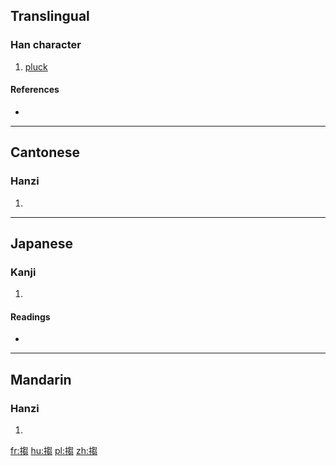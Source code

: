 ==Translingual==

===Han character===
{{Han char|rn=64|rad=手|as=10|sn=13|four=5702<sub>7</sub>|canj=手心山山 (QPUU)|ids=⿰[[扌]][[芻]]}}

# [[pluck]]

====References====
* {{Han ref|kx=0445.420|dkj=12453|dj=0796.210|hdz=31935.070|uh=640A|ud=25610|bh=DDB1|bd=56753}}

----

==Cantonese==

===Hanzi===
{{yue-hanzi|jyut=|y=chau1}}

# {{defn|lang=yue|sort=手10}}

----

==Japanese==

===Kanji===
{{ja-kanji|grade=|rs=手10}}

# {{defn|lang=ja|sort=手10}}

====Readings====
* {{ja-readings|on=[[しゅう]] (shū), [[しゅ]] (shu), [[す]] (su)|kun=}}

----

==Mandarin==

===Hanzi===
{{cmn-hanzi|pin=[[chōu]] ([[chou1]])|wg=ch'ou<sup>1</sup>}}

# {{defn|lang=cmn|sort=手10}}

[[fr:搊]]
[[hu:搊]]
[[pl:搊]]
[[zh:搊]]